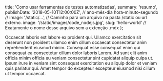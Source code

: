 
  title: 'Como usar ferramentas de testes automatizadas',
  summary: 'resumo',
  publishDate: '2018-05-10T12:00:00Z', // ano-mês-dia hora-minuto-segundo
  // image: '/static/...', // Caminho para um arquivo na pasta /static ou url externo.
  image: '/static/images/code_nodejs.jpg',
  slug: 'hello-world' // Exatamente o nome desse arquivo sem a extenção .mdx
};

Occaecat laboris est labore ex proident qui. Ullamco exercitation sit deserunt non proident ullamco enim cillum occaecat consectetur anim reprehenderit eiusmod minim. Consequat esse consequat enim qui consequat ea consectetur cillum dolor laboris Lorem. Ad sunt elit anim officia minim officia eu veniam consectetur sint cupidatat aliquip culpa ut. Ipsum irure in veniam sint consequat exercitation eu aliquip dolor et veniam quis pariatur qui. Amet tempor do excepteur excepteur eiusmod nisi cillum ut tempor occaecat.

